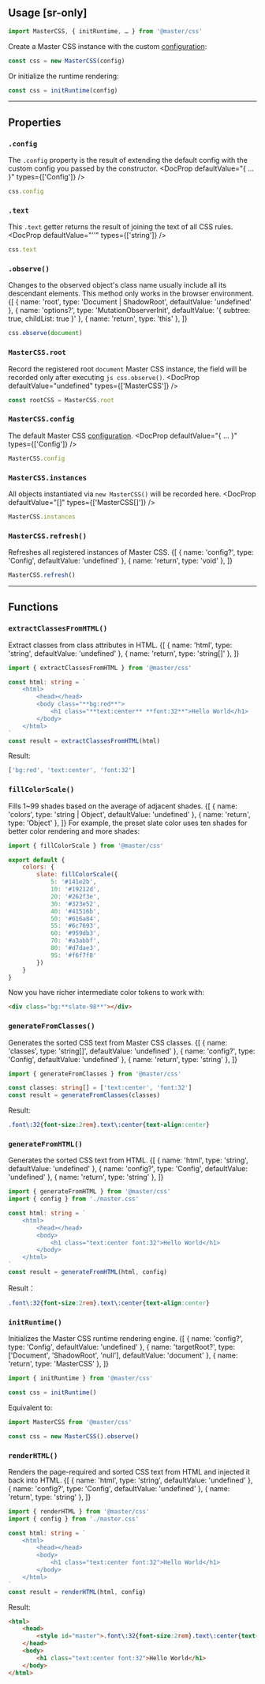 ## Usage [sr-only]

```js
import MasterCSS, { initRuntime, … } from '@master/css'
```
Create a Master CSS instance with the custom [configuration](/docs/configuration):
```js
const css = new MasterCSS(config)
```
Or initialize the runtime rendering:
```js
const css = initRuntime(config)
```

---

## Properties
### `.config`
The `.config` property is the result of extending the default config with the custom config you passed by the constructor.
<DocProp defaultValue="{ … }" types={['Config']} />
```ts
css.config
```


### `.text`
This `.text` getter returns the result of joining the text of all CSS rules.
<DocProp defaultValue="''" types={['string']} />
```ts
css.text
```

### `.observe()`
Changes to the observed object's class name usually include all its descendant elements. This method only works in the browser environment.
<DocFn>
    {[
        { name: 'root', type: 'Document | ShadowRoot', defaultValue: 'undefined' },
        { name: 'options?', type: 'MutationObserverInit', defaultValue: '{ subtree: true, childList: true }' },
        { name: 'return', type: 'this' },
    ]}
</DocFn>
```ts
css.observe(document)
```

### `MasterCSS.root`
Record the registered root `document` Master CSS instance, the field will be recorded only after executing `js css.observe()`.
<DocProp defaultValue="undefined" types={['MasterCSS']} />
```ts
const rootCSS = MasterCSS.root
```


### `MasterCSS.config`
The default Master CSS [configuration](/docs/configuration).
<DocProp defaultValue="{ … }" types={['Config']} />
```ts
MasterCSS.config
```


### `MasterCSS.instances`
All objects instantiated via `new MasterCSS()` will be recorded here.
<DocProp defaultValue="[]" types={['MasterCSS[]']} />
```ts
MasterCSS.instances
```

### `MasterCSS.refresh()`
Refreshes all registered instances of Master CSS.
<DocFn>
    {[
        { name: 'config?', type: 'Config', defaultValue: 'undefined' },
        { name: 'return', type: 'void' },
    ]}
</DocFn>
```ts
MasterCSS.refresh()
```

---

## Functions
### `extractClassesFromHTML()`
Extract classes from class attributes in HTML.
<DocFn>
    {[
        { name: 'html', type: 'string', defaultValue: 'undefined' },
        { name: 'return', type: 'string[]' },
    ]}
</DocFn>
```ts
import { extractClassesFromHTML } from '@master/css'

const html: string = `
    <html>
        <head></head>
        <body class="**bg:red**">
            <h1 class="**text:center** **font:32**">Hello World</h1>
        </body>
    </html>
`
const result = extractClassesFromHTML(html)
```
Result:
```js
['bg:red', 'text:center', 'font:32']
```

### `fillColorScale()`
Fills 1~99 shades based on the average of adjacent shades.
<DocFn>
    {[
        { name: 'colors', type: 'string | Object', defaultValue: 'undefined' },
        { name: 'return', type: 'Object' },
    ]}
</DocFn>
For example, the preset slate color uses ten shades for better color rendering and more shades:
```js name=master.css.js
import { fillColorScale } from '@master/css'

export default {
    colors: {
        slate: fillColorScale({
            5: '#141e2b',
            10: '#19212d',
            20: '#262f3e',
            30: '#323e52',
            40: '#41516b',
            50: '#616a84',
            55: '#6c7693',
            60: '#959db3',
            70: '#a3abbf',
            80: '#d7dae3',
            95: '#f6f7f8'
        })
    }
}
```
Now you have richer intermediate color tokens to work with:
```html
<div class="bg:**slate-98**"></div>
```

### `generateFromClasses()`
Generates the sorted CSS text from Master CSS classes.
<DocFn>
    {[
        { name: 'classes', type: 'string[]', defaultValue: 'undefined' },
        { name: 'config?', type: 'Config', defaultValue: 'undefined' },
        { name: 'return', type: 'string' },
    ]}
</DocFn>
```ts
import { generateFromClasses } from '@master/css'

const classes: string[] = ['text:center', 'font:32']
const result = generateFromClasses(classes)
```
Result:
```css
.font\:32{font-size:2rem}.text\:center{text-align:center}
```

### `generateFromHTML()`
Generates the sorted CSS text from HTML.
<DocFn>
    {[
        { name: 'html', type: 'string', defaultValue: 'undefined' },
        { name: 'config?', type: 'Config', defaultValue: 'undefined' },
        { name: 'return', type: 'string' },
    ]}
</DocFn>
```ts
import { generateFromHTML } from '@master/css'
import { config } from './master.css'

const html: string = `
    <html>
        <head></head>
        <body>
            <h1 class="text:center font:32">Hello World</h1>
        </body>
    </html>
`
const result = generateFromHTML(html, config)
```
Result：
```css
.font\:32{font-size:2rem}.text\:center{text-align:center}
```

### `initRuntime()`
Initializes the Master CSS runtime rendering engine.
<DocFn>
    {[
        { name: 'config?', type: 'Config', defaultValue: 'undefined' },
        { name: 'targetRoot?', type: ['Document', 'ShadowRoot', 'null'], defaultValue: 'document' },
        { name: 'return', type: 'MasterCSS' },
    ]}
</DocFn>
```ts
import { initRuntime } from '@master/css'

const css = initRuntime()
```
Equivalent to:
```ts
import MasterCSS from '@master/css'

const css = new MasterCSS().observe()
```

### `renderHTML()`
Renders the page-required and sorted CSS text from HTML and injected it back into HTML.
<DocFn>
    {[
        { name: 'html', type: 'string', defaultValue: 'undefined' },
        { name: 'config?', type: 'Config', defaultValue: 'undefined' },
        { name: 'return', type: 'string' },
    ]}
</DocFn>
```ts
import { renderHTML } from '@master/css'
import { config } from './master.css'

const html: string = `
    <html>
        <head></head>
        <body>
            <h1 class="text:center font:32">Hello World</h1>
        </body>
    </html>
`
const result = renderHTML(html, config)
```
Result:
```html
<html>
    <head>
        <style id="master">.font\:32{font-size:2rem}.text\:center{text-align:center}</style>
    </head>
    <body>
        <h1 class="text:center font:32">Hello World</h1>
    </body>
</html>
```

